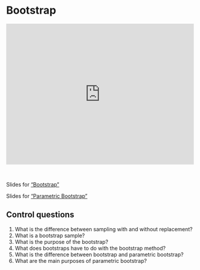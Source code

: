 # Bootstrap

::: {style="padding:75% 0 0 0;position:relative;"}
<iframe src="https://vimeo.com/showcase/11567553/embed?portrait=0&amp;byline=0" allowfullscreen frameborder="0" style="position:absolute;top:0;left:0;width:100%;height:100%;">

</iframe>
:::

<br>

Slides for ["Bootstrap"](video-pdfs/3/bootstrap.pdf)

Slides for ["Parametric Bootstrap"](video-pdfs/3/parametric_bootstrap.pdf)

## Control questions

1.  What is the difference between sampling with and without replacement?
2.  What is a bootstrap sample?
3.  What is the purpose of the bootstrap?
4.  What does bootstraps have to do with the bootstrap method?
5.  What is the difference between bootstrap and parametric bootstrap?
6.  What are the main purposes of parametric bootstrap?
